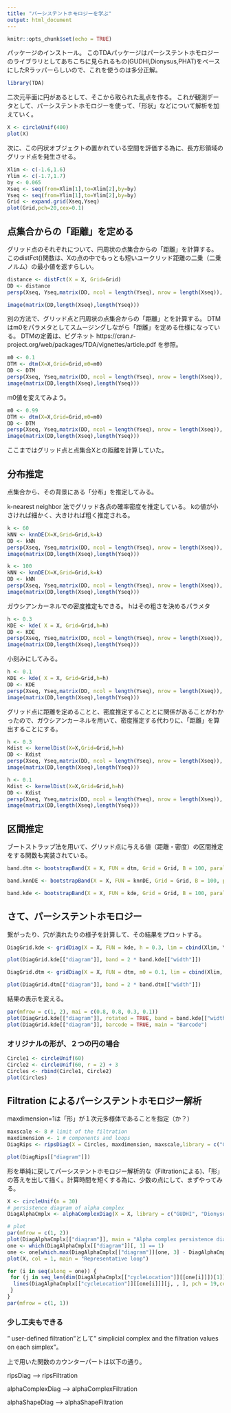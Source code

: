 ```yaml
---
title: "パーシステントホモロジーを学ぶ"
output: html_document
---
```


```r
knitr::opts_chunk$set(echo = TRUE)
```

パッケージのインストール。
このTDAパッケージはパーシステントホモロジーのライブラリとしてあちこちに見られるもの(GUDHI,Dionysus,PHAT)をベースにしたRラッパーらしいので、これを使うのは多分正解。
```r
library(TDA)
```

二次元平面に円があるとして、そこから取られた乱点を作る。
これが観測データとして、パーシステントホモロジーを使って、「形状」などについて解析を加えていく。
```r
X <- circleUnif(400)
plot(X)
```

次に、この円状オブジェクトの置かれている空間を評価する為に、長方形領域のグリッド点を発生させる。

```r
Xlim <- c(-1.6,1.6)
Ylim <- c(-1.7,1.7)
by <- 0.065
Xseq <- seq(from=Xlim[1],to=Xlim[2],by=by)
Yseq <- seq(from=Ylim[1],to=Ylim[2],by=by)
Grid <- expand.grid(Xseq,Yseq)
plot(Grid,pch=20,cex=0.1)
```

## 点集合からの「距離」を定める
グリッド点のそれぞれについて、円周状の点集合からの「距離」を計算する。
このdistFct()関数は、Xの点の中でもっとも短いユークリッド距離の二乗（二乗ノルム）の最小値を返すらしい。

```r
distance <- distFct(X = X, Grid=Grid)
DD <- distance
persp(Xseq, Yseq,matrix(DD, ncol = length(Yseq), nrow = length(Xseq)), xlab = "",ylab = "", zlab = "", theta = -20, phi = 35, ltheta = 50,col = 2, border = NA, main = "", d = 0.5, scale = FALSE,expand = 3, shade = 0.9)

image(matrix(DD,length(Xseq),length(Yseq)))
```

別の方法で、グリッド点と円周状の点集合からの「距離」とを計算する。
DTMはm0をパラメタとしてスムージングしながら「距離」を定める仕様になっている。
DTMの定義は、ビグネット https://cran.r-project.org/web/packages/TDA/vignettes/article.pdf を参照。

```r
m0 <- 0.1
DTM <- dtm(X=X,Grid=Grid,m0=m0)
DD <- DTM
persp(Xseq, Yseq,matrix(DD, ncol = length(Yseq), nrow = length(Xseq)), xlab = "",ylab = "", zlab = "", theta = -20, phi = 35, ltheta = 50,col = 2, border = NA, main = "", d = 0.5, scale = FALSE,expand = 3, shade = 0.9)
image(matrix(DD,length(Xseq),length(Yseq)))
```

m0値を変えてみよう。
```r
m0 <- 0.99
DTM <- dtm(X=X,Grid=Grid,m0=m0)
DD <- DTM
persp(Xseq, Yseq,matrix(DD, ncol = length(Yseq), nrow = length(Xseq)), xlab = "",ylab = "", zlab = "", theta = -20, phi = 35, ltheta = 50,col = 2, border = NA, main = "", d = 0.5, scale = FALSE,expand = 3, shade = 0.9)
image(matrix(DD,length(Xseq),length(Yseq)))
```

ここまではグリッド点と点集合Xとの距離を計算していた。

## 分布推定
点集合から、その背景にある「分布」を推定してみる。

k-nearest neighbor 法でグリッド各点の確率密度を推定している。
kの値が小さければ細かく、大きければ粗く推定される。

```r
k <- 60
kNN <- knnDE(X=X,Grid=Grid,k=k)
DD <- kNN
persp(Xseq, Yseq,matrix(DD, ncol = length(Yseq), nrow = length(Xseq)), xlab = "",ylab = "", zlab = "", theta = -20, phi = 35, ltheta = 50,col = 2, border = NA, main = "", d = 0.5, scale = FALSE,expand = 3, shade = 0.9)
image(matrix(DD,length(Xseq),length(Yseq)))
```

```r
k <- 100
kNN <- knnDE(X=X,Grid=Grid,k=k)
DD <- kNN
persp(Xseq, Yseq,matrix(DD, ncol = length(Yseq), nrow = length(Xseq)), xlab = "",ylab = "", zlab = "", theta = -20, phi = 35, ltheta = 50,col = 2, border = NA, main = "", d = 0.5, scale = FALSE,expand = 3, shade = 0.9)
image(matrix(DD,length(Xseq),length(Yseq)))
```

ガウシアンカーネルでの密度推定もできる。
hはその粗さを決めるパラメタ
```r
h <- 0.3
KDE <- kde( X = X, Grid=Grid,h=h)
DD <- KDE
persp(Xseq, Yseq,matrix(DD, ncol = length(Yseq), nrow = length(Xseq)), xlab = "",ylab = "", zlab = "", theta = -20, phi = 35, ltheta = 50,col = 2, border = NA, main = "", d = 0.5, scale = FALSE,expand = 3, shade = 0.9)
image(matrix(DD,length(Xseq),length(Yseq)))
```

小刻みにしてみる。

```r
h <- 0.1
KDE <- kde( X = X, Grid=Grid,h=h)
DD <- KDE
persp(Xseq, Yseq,matrix(DD, ncol = length(Yseq), nrow = length(Xseq)), xlab = "",ylab = "", zlab = "", theta = -20, phi = 35, ltheta = 50,col = "lightblue", border = NA,  d = 1, scale = FALSE,expand = 0.5, shade = 0.9,ticktype="detailed")
image(matrix(DD,length(Xseq),length(Yseq)))
```

グリッド点に距離を定めることと、密度推定することとに関係があることがわかったので、ガウシアンカーネルを用いて、密度推定する代わりに、「距離」を算出することにする。

```r
h <- 0.3
Kdist <- kernelDist(X=X,Grid=Grid,h=h)
DD <- Kdist
persp(Xseq, Yseq,matrix(DD, ncol = length(Yseq), nrow = length(Xseq)), xlab = "",ylab = "", zlab = "", theta = -20, phi = 35, ltheta = 50,col = 2, border = NA, main = "", d = 0.5, scale = FALSE,expand = 3, shade = 0.9)
image(matrix(DD,length(Xseq),length(Yseq)))
```
```r
h <- 0.1
Kdist <- kernelDist(X=X,Grid=Grid,h=h)
DD <- Kdist
persp(Xseq, Yseq,matrix(DD, ncol = length(Yseq), nrow = length(Xseq)), xlab = "",ylab = "", zlab = "", theta = -20, phi = 35, ltheta = 50,col = 2, border = NA, main = "", d = 0.5, scale = FALSE,expand = 3, shade = 0.9)
image(matrix(DD,length(Xseq),length(Yseq)))
```

## 区間推定

ブートストラップ法を用いて、グリッド点に与える値（距離・密度）の区間推定をする関数も実装されている。

```r
band.dtm <- bootstrapBand(X = X, FUN = dtm, Grid = Grid, B = 100, parallel = FALSE, alpha = 0.1, m0 = 0.1)
```


```r
band.knnDE <- bootstrapBand(X = X, FUN = knnDE, Grid = Grid, B = 100, parallel = FALSE, alpha = 0.1, k=60)
```
```r
band.kde <- bootstrapBand(X = X, FUN = kde, Grid = Grid, B = 100, parallel = FALSE, alpha = 0.1, h=0.3)
```

## さて、パーシステントホモロジー

繋がったり、穴が潰れたりの様子を計算して、その結果をプロットする。
```r
DiagGrid.kde <- gridDiag(X = X, FUN = kde, h = 0.3, lim = cbind(Xlim, Ylim), by = by,sublevel = FALSE, library = "Dionysus", location = TRUE,printProgress = FALSE)
```

```r
plot(DiagGrid.kde[["diagram"]], band = 2 * band.kde[["width"]])
```

```r
DiagGrid.dtm <- gridDiag(X = X, FUN = dtm, m0 = 0.1, lim = cbind(Xlim, Ylim), by = by,sublevel = FALSE, library = "Dionysus", location = TRUE,printProgress = FALSE)
```

```r
plot(DiagGrid.dtm[["diagram"]], band = 2 * band.dtm[["width"]])
```

結果の表示を変える。

```r
par(mfrow = c(1, 2), mai = c(0.8, 0.8, 0.3, 0.1))
plot(DiagGrid.kde[["diagram"]], rotated = TRUE, band = band.kde[["width"]],main = "Rotated Diagram")
plot(DiagGrid.kde[["diagram"]], barcode = TRUE, main = "Barcode")
```

### オリジナルの形が、２つの円の場合
```r
Circle1 <- circleUnif(60)
Circle2 <- circleUnif(60, r = 2) + 3
Circles <- rbind(Circle1, Circle2)
plot(Circles)
```

## Filtration によるパーシステントホモロジー解析

maxdimension=1は「形」が１次元多様体であることを指定（か？）

```r
maxscale <- 8 # limit of the filtration
maxdimension <- 1 # components and loops
DiagRips <- ripsDiag(X = Circles, maxdimension, maxscale,library = c("GUDHI", "Dionysus"), location = TRUE, printProgress = FALSE)
```

```r
plot(DiagRips[["diagram"]])
```

形を単純に戻してパーシステントホモロジー解析的な（Filtrationによる)、「形」の答えを出して描く。計算時間を短くする為に、少数の点にして、まずやってみる。

```r
X <- circleUnif(n = 30)
# persistence diagram of alpha complex
DiagAlphaCmplx <- alphaComplexDiag(X = X, library = c("GUDHI", "Dionysus"), location = TRUE,printProgress = TRUE)
```
```r
# plot
par(mfrow = c(1, 2))
plot(DiagAlphaCmplx[["diagram"]], main = "Alpha complex persistence diagram")
one <- which(DiagAlphaCmplx[["diagram"]][, 1] == 1)
one <- one[which.max(DiagAlphaCmplx[["diagram"]][one, 3] - DiagAlphaCmplx[["diagram"]][one, 2])]
plot(X, col = 1, main = "Representative loop")

for (i in seq(along = one)) {
 for (j in seq_len(dim(DiagAlphaCmplx[["cycleLocation"]][[one[i]]])[1])) {
  lines(DiagAlphaCmplx[["cycleLocation"]][[one[i]]][j, , ], pch = 19,cex = 1, col = i + 1)
 }
}
par(mfrow = c(1, 1))
```

### 少し工夫もできる

" user-defined filtration"として"  simplicial complex and the filtration values on each simplex"。

上で用いた関数のカウンターパートは以下の通り。

ripsDiag ---> ripsFiltration

alphaComplexDiag ---> alphaComplexFiltration

alphaShapeDiag ---> alphaShapeFiltration 
